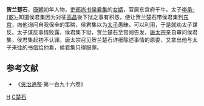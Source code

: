 '''贺兰楚石'''，[[唐朝|唐朝]]初年人物，[[吏部尚书|吏部尚书]][[侯君集|侯君集]]的[[女婿|女婿]]，官居东宫府千牛。太子[[李承乾|李承-{乾}-]]知道侯君集因为对征[[高昌|高昌]]後下狱之事有积怨，便让贺兰楚石带侯君集到[[东宫|东宫]]，向他询问自我保全的策略，侯君集以为[[太子|太子]]愚昧，可以利用，于是就劝太子谋反。太子谋反事情败露，侯君集下狱，贺兰楚石至宫阙告发，[[唐太宗|唐太宗]]亲自审问侯君集，侯君集起初不认罪。唐太宗召见贺兰楚石详细陈述事情的原委，又拿出他与太子来往的[[书信|书信]]给他看，侯君集只得服罪。

==参考文献==
*《[[资治通鉴|资治通鉴]]·第一百九十六卷》

[[Category:唐朝官员|H]]
[[Category:贺兰姓|C楚石]]